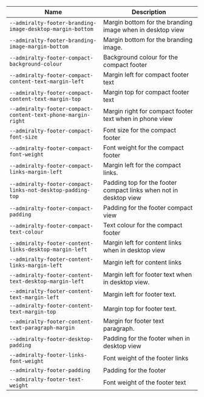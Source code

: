 
| Name | Description |
| --- | --- |
| `--admiralty-footer-branding-image-desktop-margin-bottom` | Margin bottom for the branding image when in desktop view |
| `--admiralty-footer-branding-image-margin-bottom` | Margin bottom for the branding image. |
| `--admiralty-footer-compact-background-colour` | Background colour for the compact footer |
| `--admiralty-footer-compact-content-text-margin-left` | Margin left for compact footer text |
| `--admiralty-footer-compact-content-text-margin-top` | Margin top for compact footer text |
| `--admiralty-footer-compact-content-text-phone-margin-right` | Margin right for compact footer text when in phone view |
| `--admiralty-footer-compact-font-size` | Font size for the compact footer |
| `--admiralty-footer-compact-font-weight` | Font weight for the compact footer |
| `--admiralty-footer-compact-links-margin-left` | Margin left for the compact links. |
| `--admiralty-footer-compact-links-not-desktop-padding-top` | Padding top for the footer compact links when not in desktop view |
| `--admiralty-footer-compact-padding` | Padding for the footer compact view |
| `--admiralty-footer-compact-text-colour` | Text colour for the compact footer |
| `--admiralty-footer-content-links-desktop-margin-left` | Margin left for content links when in desktop view |
| `--admiralty-footer-content-links-margin-left` | Margin left for content links |
| `--admiralty-footer-content-text-desktop-margin-left` | Margin left for footer text when in desktop view. |
| `--admiralty-footer-content-text-margin-left` | Margin left for footer text. |
| `--admiralty-footer-content-text-margin-top` | Margin top for footer text. |
| `--admiralty-footer-content-text-paragraph-margin` | Margin for footer text paragraph. |
| `--admiralty-footer-desktop-padding` | Padding for the footer when in desktop view |
| `--admiralty-footer-links-font-weight` | Font weight of the footer links |
| `--admiralty-footer-padding` | Padding for the footer |
| `--admiralty-footer-text-weight` | Font weight of the footer text |

